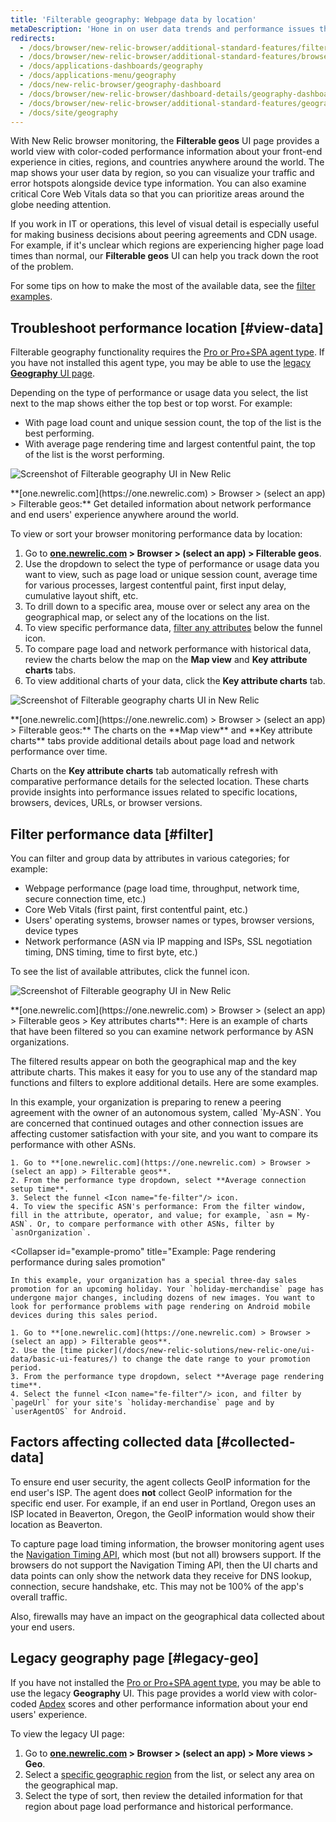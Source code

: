 ```yaml
---
title: 'Filterable geography: Webpage data by location'
metaDescription: 'Hone in on user data trends and performance issues that are region-specific with our filterable geography UI.'
redirects:
  - /docs/browser/new-relic-browser/additional-standard-features/filterable-geography-webpage-metrics-location
  - /docs/browser/new-relic-browser/additional-standard-features/browser-geography-webpage-performance-location
  - /docs/applications-dashboards/geography
  - /docs/applications-menu/geography
  - /docs/new-relic-browser/geography-dashboard
  - /docs/browser/new-relic-browser/dashboard-details/geography-dashboard
  - /docs/browser/new-relic-browser/additional-standard-features/geography-webpage-performance-location
  - /docs/site/geography
---
```








With New Relic browser monitoring, the **Filterable geos** UI page provides a world view with color-coded performance information about your front-end experience in cities, regions, and countries anywhere around the world. The map shows your user data by region, so you can visualize your traffic and error hotspots alongside device type information. You can also examine critical Core Web Vitals data so that you can prioritize areas around the globe needing attention.

If you work in IT or operations, this level of visual detail is especially useful for making business decisions about peering agreements and CDN usage. For example, if it's unclear which regions are experiencing higher page load times than normal, our **Filterable geos** UI can help you track down the root of the problem.

For some tips on how to make the most of the available data, see the [filter examples](#filter).

## Troubleshoot performance location [#view-data]

Filterable geography functionality requires the [Pro or Pro+SPA agent type](/docs/browser/browser-monitoring/installation/install-browser-monitoring-agent/#agent-types). If you have not installed this agent type, you may be able to use the [legacy **Geography** UI page](#legacy-geo).

Depending on the type of performance or usage data you select, the list next to the map shows either the top best or top worst. For example:

* With page load count and unique session count, the top of the list is the best performing.
* With average page rendering time and largest contentful paint, the top of the list is the worst performing.

<img
  title="Filterable geography UI"
  alt="Screenshot of Filterable geography UI in New Relic"
  src={browserGeoMap}
/>

<figcaption>
  **[one.newrelic.com](https://one.newrelic.com) > Browser > (select an app) > Filterable geos:** Get detailed information about network performance and end users' experience anywhere around the world.
</figcaption>

To view or sort your browser monitoring performance data by location:

1. Go to **[one.newrelic.com](https://one.newrelic.com) > Browser > (select an app) > Filterable geos**.
2. Use the dropdown to select the type of performance or usage data you want to view, such as page load or unique session count, average time for various processes, largest contentful paint, first input delay, cumulative layout shift, etc.
3. To drill down to a specific area, mouse over or select any area on the geographical map, or select any of the locations on the list.
4. To view specific performance data, [filter any attributes](#filter) below the funnel <Icon name="fe-filter"/> icon.
5. To compare page load and network performance with historical data, review the charts below the map on the **Map view** and **Key attribute charts** tabs.
6. To view additional charts of your data, click the **Key attribute charts** tab.

<img
  title="Filterable geography charts UI"
  alt="Screenshot of Filterable geography charts UI in New Relic"
  src={browserGeoData}
/>

<figcaption>
  **[one.newrelic.com](https://one.newrelic.com) > Browser > (select an app) > Filterable geos:** The charts on the **Map view** and **Key attribute charts** tabs provide additional details about page load and network performance over time.
</figcaption>

Charts on the **Key attribute charts** tab automatically refresh with comparative performance details for the selected location. These charts provide insights into performance issues related to specific locations, browsers, devices, URLs, or browser versions.

## Filter performance data [#filter]

You can filter and group data by attributes in various categories; for example:

* Webpage performance (page load time, throughput, network time, secure connection time, etc.)
* Core Web Vitals (first paint, first contentful paint, etc.)
* Users' operating systems, browser names or types, browser versions, device types
* Network performance (ASN via IP mapping and ISPs, SSL negotiation timing, DNS timing, time to first byte, etc.)

To see the list of available attributes, click the funnel <Icon name="fe-filter"/> icon.

<img
  title="Filterable geography UI"
  alt="Screenshot of Filterable geography UI in New Relic"
  src={browserGeoKeyAttributes}
/>

<figcaption>
  **[one.newrelic.com](https://one.newrelic.com) > Browser > (select an app) > Filterable geos > Key attributes charts**: Here is an example of charts that have been filtered so you can examine network performance by ASN organizations.
</figcaption>

The filtered results appear on both the geographical map and the key attribute charts. This makes it easy for you to use any of the standard map functions and filters to explore additional details. Here are some examples.

<CollapserGroup>
  <Collapser
    id="example-asn"
    title="Example: Unsatisfactory network performance by ASN"
  >
    In this example, your organization is preparing to renew a peering agreement with the owner of an autonomous system, called `My-ASN`. You are concerned that continued outages and other connection issues are affecting customer satisfaction with your site, and you want to compare its performance with other ASNs.

    1. Go to **[one.newrelic.com](https://one.newrelic.com) > Browser > (select an app) > Filterable geos**.
    2. From the performance type dropdown, select **Average connection setup time**.
    3. Select the funnel <Icon name="fe-filter"/> icon.
    4. To view the specific ASN's performance: From the filter window, fill in the attribute, operator, and value; for example, `asn = My-ASN`. Or, to compare performance with other ASNs, filter by `asnOrganization`.
  </Collapser>

  <Collapser
    id="example-promo"
    title="Example: Page rendering performance during sales promotion"
  >
    In this example, your organization has a special three-day sales promotion for an upcoming holiday. Your `holiday-merchandise` page has undergone major changes, including dozens of new images. You want to look for performance problems with page rendering on Android mobile devices during this sales period.

    1. Go to **[one.newrelic.com](https://one.newrelic.com) > Browser > (select an app) > Filterable geos**.
    2. Use the [time picker](/docs/new-relic-solutions/new-relic-one/ui-data/basic-ui-features/) to change the date range to your promotion period.
    3. From the performance type dropdown, select **Average page rendering time**.
    4. Select the funnel <Icon name="fe-filter"/> icon, and filter by `pageUrl` for your site's `holiday-merchandise` page and by `userAgentOS` for Android.
  </Collapser>
</CollapserGroup>

## Factors affecting collected data [#collected-data]

To ensure end user security, the agent collects GeoIP information for the end user's ISP. The agent does **not** collect GeoIP information for the specific end user. For example, if an end user in Portland, Oregon uses an ISP located in Beaverton, Oregon, the GeoIP information would show their location as Beaverton.

To capture page load timing information, the browser monitoring agent uses the [Navigation Timing API](/docs/browser/new-relic-browser/browser-agent-apis/navigation-timing-api), which most (but not all) browsers support. If the browsers do not support the Navigation Timing API, then the UI charts and data points can only show the network data they receive for DNS lookup, connection, secure handshake, etc. This may not be 100% of the app's overall traffic.

Also, firewalls may have an impact on the geographical data collected about your end users.

## Legacy geography page [#legacy-geo]

If you have not installed the [Pro or Pro+SPA agent type](/docs/browser/browser-monitoring/installation/install-browser-monitoring-agent/#agent-types), you may be able to use the legacy **Geography** UI. This page provides a world view with color-coded [Apdex](/docs/apm/new-relic-apm/apdex/apdex-measuring-user-satisfaction) scores and other performance information about your end users' experience. 

To view the legacy UI page:

1. Go to **[one.newrelic.com](https://one.newrelic.com) > Browser > (select an app) > More views > Geo**.
2. Select a [specific geographic region](/docs/browser/new-relic-browser/getting-started/browser-settings) from the list, or select any area on the geographical map.
3. Select the type of sort, then review the detailed information for that region about page load performance and historical performance.

